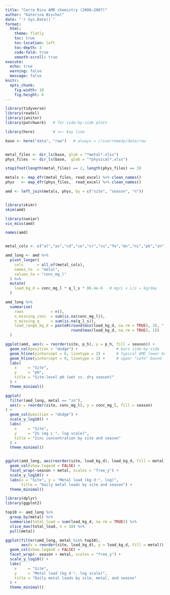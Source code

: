 ```yaml
---
title: "Cerro Rico AMD chemistry (2006–2007)"
author: "Katerina Bischel"
date: "`r Sys.Date()`"
format:
  html:
    theme: flatly
    toc: true
    toc-location: left
    toc-depth: 3
    code-fold: true
    smooth-scroll: true
execute:
  echo: true
  warning: false
  message: false
knitr:
  opts_chunk:
    fig.width: 10
    fig.height: 6
---
```


```r
library(tidyverse)
library(readxl)
library(janitor)
library(patchwork)   # for side-by-side plots
```

```r
library(here)        # <<— key line

base <- here("data", "raw")   # always = /riverremedy/data/raw


metal_files <- dir_ls(base, glob = "*metal*.xlsx")
phys_files  <- dir_ls(base,  glob = "*physical*.xlsx")

stopifnot(length(metal_files) == 2, length(phys_files) == 3)

metals <- map_dfr(metal_files, read_excel) %>% clean_names()
phys   <- map_dfr(phys_files,  read_excel) %>% clean_names()

amd <- left_join(metals, phys, by = c("site", "season", "n"))



```

```r
library(skimr)
skim(amd)

```

```r
library(naniar)
vis_miss(amd)

```

```r
names(amd)  



```

```r

metal_cols <- c("al","as","cd","co","cr","cu","fe","mn","ni","pb","zn")

amd_long <- amd %>% 
  pivot_longer(
    cols      = all_of(metal_cols),
    names_to  = "metal",
    values_to = "conc_mg_l"
  ) %>% 
  mutate(
    load_kg_d = conc_mg_l * q_l_s * 86.4e-6   # mg/L × L/s → kg/day
  )

```

```r
amd_long %>% 
  summarise(
    rows            = n(),
    n_missing_conc  = sum(is.na(conc_mg_l)),
    n_missing_q     = sum(is.na(q_l_s)),
    load_range_kg_d = paste0(round(min(load_kg_d, na.rm = TRUE), 3), " – ",
                             round(max(load_kg_d, na.rm = TRUE), 1))
  )

```

```r
ggplot(amd, aes(x = reorder(site, p_h), y = p_h, fill = season)) +
  geom_col(position = "dodge") +                 # bars side-by-side
  geom_hline(yintercept = 6, linetype = 2) +     # typical AMD lower bound
  geom_hline(yintercept = 9, linetype = 2) +     # upper “safe” bound
  labs(
    x     = "Site",
    y     = "pH",
    title = "Site-level pH (wet vs. dry season)"
  ) +
  theme_minimal()


```

```r
ggplot(
  filter(amd_long, metal == "zn"),
  aes(x = reorder(site, conc_mg_l), y = conc_mg_l, fill = season)
) +
  geom_col(position = "dodge") +
  scale_y_log10() +
  labs(
    x     = "Site",
    y     = "Zn (mg L⁻¹, log scale)",
    title = "Zinc concentration by site and season"
  ) +
  theme_minimal()



```

```r
ggplot(amd_long, aes(reorder(site, load_kg_d), load_kg_d, fill = metal)) +
  geom_col(show.legend = FALSE) +
  facet_wrap(~season + metal, scales = "free_y") +
  scale_y_log10() +
  labs(x = "Site", y = "Metal load (kg d⁻¹, log)",
       title = "Daily metal loads by site and season") +
  theme_minimal()

```

```r
library(dplyr)
library(ggplot2)

top10 <- amd_long %>% 
  group_by(metal) %>% 
  summarise(total_load = sum(load_kg_d, na.rm = TRUE)) %>% 
  slice_max(total_load, n = 10) %>% 
  pull(metal)

ggplot(filter(amd_long, metal %in% top10),
       aes(x = reorder(site, load_kg_d), y = load_kg_d, fill = metal)) +
  geom_col(show.legend = FALSE) +
  facet_wrap(~ season + metal, scales = "free_y") +
  scale_y_log10() +
  labs(
    x     = "Site",
    y     = "Metal load (kg d⁻¹, log scale)",
    title = "Daily metal loads by site, metal, and season"
  ) +
  theme_minimal()

```
